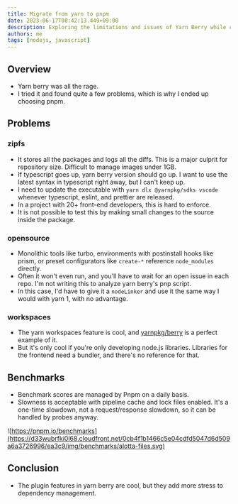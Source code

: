 ```yaml
---
title: Migrate from yarn to pnpm
date: 2023-06-17T08:42:13.449+09:00
description: Exploring the limitations and issues of Yarn Berry while comparing and analyzing the superiority of Pnpm in package management.
authors: me
tags: [nodejs, javascript]
---
```


## Overview

- Yarn berry was all the rage.
- I tried it and found quite a few problems, which is why I ended up choosing pnpm.

## Problems

### zipfs

- It stores all the packages and logs all the diffs. This is a major culprit for repository size. Difficult to manage images under 1GB.
- If typescript goes up, yarn berry version should go up. I want to use the latest syntax in typescript right away, but I can't keep up.
- I need to update the executable with `yarn dlx @yarnpkg/sdks vscode` whenever typescript, eslint, and prettier are released.
- In a project with 20+ front-end developers, this is hard to enforce.
- It is not possible to test this by making small changes to the source inside the package.

### opensource

- Monolithic tools like turbo, environments with postinstall hooks like prism, or preset configurators like `create-*` reference `node_modules` directly.
- Often it won't even run, and you'll have to wait for an open issue in each repo. I'm not writing this to analyze yarn berry's pnp script.
- In this case, I'd have to give it a `nodeLinker` and use it the same way I would with yarn 1, with no advantage.

### workspaces

- The yarn workspaces feature is cool, and [yarnpkg/berry](https://github.com/yarnpkg/berry) is a perfect example of it.
- But it's only cool if you're only developing node.js libraries. Libraries for the frontend need a bundler, and there's no reference for that.

## Benchmarks

- Benchmark scores are managed by Pnpm on a daily basis.
- Slowness is acceptable with pipeline cache and lock files enabled. It's a one-time slowdown, not a request/response slowdown, so it can be handled by probes anyway.

![https://pnpm.io/benchmarks](https://d33wubrfki0l68.cloudfront.net/0cb4f1b1466c5e04cdfd5047d6d509a6a3726996/ea3c9/img/benchmarks/alotta-files.svg)

## Conclusion

- The plugin features in yarn berry are cool, but they add more stress to dependency management.

